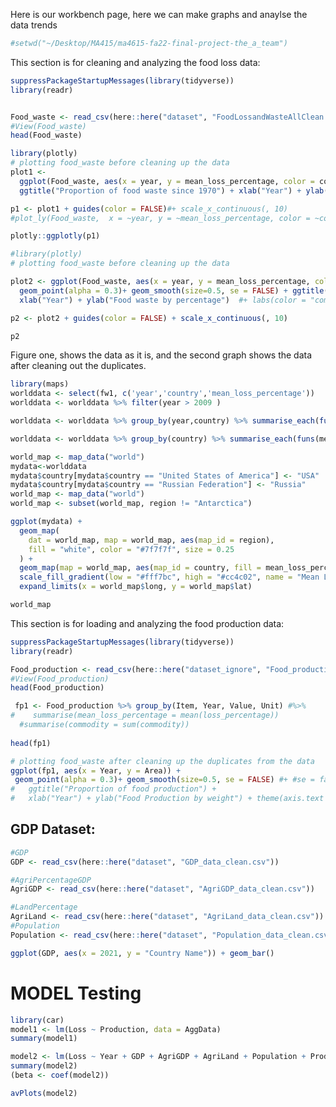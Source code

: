 Here is our workbench page, here we can make graphs and anaylse the data trends

```r

#setwd("~/Desktop/MA415/ma4615-fa22-final-project-the_a_team")

```


This section is for cleaning and analyzing the food loss data:

```r

suppressPackageStartupMessages(library(tidyverse))
library(readr)


Food_waste <- read_csv(here::here("dataset", "FoodLossandWasteAllClean.csv"))
#View(Food_waste)
head(Food_waste)
```

```r
library(plotly)
# plotting food_waste before cleaning up the data
plot1 <- 
  ggplot(Food_waste, aes(x = year, y = mean_loss_percentage, color = country)) + geom_point(alpha = 0.3) + geom_smooth(size=0.5, se = FALSE) +
  ggtitle("Proportion of food waste since 1970") + xlab("Year") + ylab("Food waste by percentage")  #+ labs(color = "commodity")

p1 <- plot1 + guides(color = FALSE)#+ scale_x_continuous(, 10)
#plot_ly(Food_waste,  x = ~year, y = ~mean_loss_percentage, color = ~country ) %>% add_markers()

plotly::ggplotly(p1)
```

```r
#library(plotly)
# plotting food_waste before cleaning up the data

plot2 <- ggplot(Food_waste, aes(x = year, y = mean_loss_percentage, color = country)) + 
  geom_point(alpha = 0.3)+ geom_smooth(size=0.5, se = FALSE) + ggtitle("Proportion of food waste since 1970") +
  xlab("Year") + ylab("Food waste by percentage")  #+ labs(color = "commodity")

p2 <- plot2 + guides(color = FALSE) + scale_x_continuous(, 10)

p2
```

Figure one, shows the data as it is, and the second graph shows the data after cleaning out the duplicates.

```r
library(maps)
worlddata <- select(fw1, c('year','country','mean_loss_percentage'))
worlddata <- worlddata %>% filter(year > 2009 )

worlddata <- worlddata %>% group_by(year,country) %>% summarise_each(funs(sum))

worlddata <- worlddata %>% group_by(country) %>% summarise_each(funs(mean))

world_map <- map_data("world")
mydata<-worlddata
mydata$country[mydata$country == "United States of America"] <- "USA"
mydata$country[mydata$country == "Russian Federation"] <- "Russia"
world_map <- map_data("world")
world_map <- subset(world_map, region != "Antarctica")

ggplot(mydata) +
  geom_map(
    dat = world_map, map = world_map, aes(map_id = region),
    fill = "white", color = "#7f7f7f", size = 0.25
  ) +
  geom_map(map = world_map, aes(map_id = country, fill = mean_loss_percentage), size = 0.25) +
  scale_fill_gradient(low = "#fff7bc", high = "#cc4c02", name = "Mean Loss of Food Waste") +
  expand_limits(x = world_map$long, y = world_map$lat)

world_map
```

This section is for loading and analyzing the food production data:

```r

suppressPackageStartupMessages(library(tidyverse))
library(readr)

Food_production <- read_csv(here::here("dataset_ignore", "Food_production_clean.csv"))
#View(Food_production)
head(Food_production)
```

```r
 fp1 <- Food_production %>% group_by(Item, Year, Value, Unit) #%>%
#    summarise(mean_loss_percentage = mean(loss_percentage))
  #summarise(commodity = sum(commodity))
   
head(fp1)

```

```r
# plotting food_waste after cleaning up the duplicates from the data
ggplot(fp1, aes(x = Year, y = Area)) +
 geom_point(alpha = 0.3)+ geom_smooth(size=0.5, se = FALSE) #+ #se = false, is to remove the confidence bands
#   ggtitle("Proportion of food production") +
#   xlab("Year") + ylab("Food Production by weight") + theme(axis.text = element_text(size = 2)) 
```



## GDP Dataset:

```r
#GDP
GDP <- read_csv(here::here("dataset", "GDP_data_clean.csv"))

#AgriPercentageGDP
AgriGDP <- read_csv(here::here("dataset", "AgriGDP_data_clean.csv"))

#LandPercentage
AgriLand <- read_csv(here::here("dataset", "AgriLand_data_clean.csv"))
#Population
Population <- read_csv(here::here("dataset", "Population_data_clean.csv"))

```

```r
ggplot(GDP, aes(x = 2021, y = "Country Name")) + geom_bar()
```

# MODEL Testing
```r
library(car)
model1 <- lm(Loss ~ Production, data = AggData)
summary(model1)

model2 <- lm(Loss ~ Year + GDP + AgriGDP + AgriLand + Population + Production, data = AggData)
summary(model2)
(beta <- coef(model2))

avPlots(model2)

```


